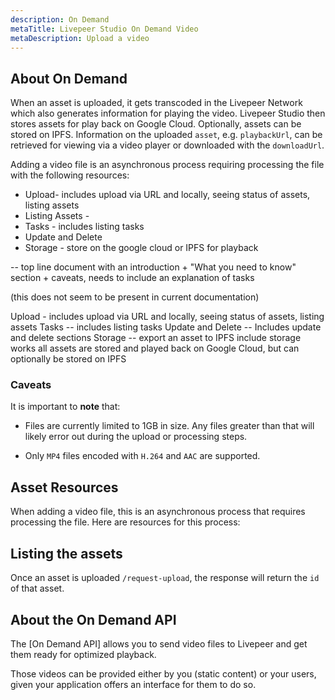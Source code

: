 ```yaml
---
description: On Demand
metaTitle: Livepeer Studio On Demand Video
metaDescription: Upload a video
---
```



## About On Demand 

When an asset is uploaded, it gets transcoded in the Livepeer Network which also generates information for playing the video. Livepeer Studio then stores assets for play back on Google Cloud. Optionally, assets can be stored on IPFS. Information on the uploaded `asset`, e.g. `playbackUrl`, can be retrieved for viewing via a video player or downloaded with the `downloadUrl`.

Adding a video file is an asynchronous process requiring processing the file with the following resources:

- Upload- includes upload via URL and locally, seeing status of assets, listing assets
- Listing Assets - 
- Tasks - includes listing tasks
- Update and Delete
- Storage - store on the google cloud or IPFS for playback

-- top line document with an introduction + "What you need to know" section + caveats, needs to include an explanation of tasks 

(this does not seem to be present in current documentation)


Upload - includes upload via URL and locally, seeing status of assets, listing assets
Tasks -- includes listing tasks
Update and Delete -- Includes update and delete sections
Storage -- export an asset to IPFS include storage works all assets are stored and played back on Google Cloud, but can optionally be stored on IPFS



### Caveats

It is important to **note** that:

- Files are currently limited to 1GB in size. Any files greater than that will likely error out during the upload or processing steps.

- Only `MP4` files encoded with `H.264` and `AAC` are supported.



## Asset Resources

When adding a video file, this is an asynchronous process that requires processing the file. Here are resources for this process:

## Listing the assets

Once an asset is uploaded `/request-upload`, the response will return the `id` of that asset.

## About the On Demand API

The [On Demand API] allows you to send video files to Livepeer and get them ready for optimized playback.

Those videos can be provided either by you (static content) or your users, given your application offers an interface for them to do so.